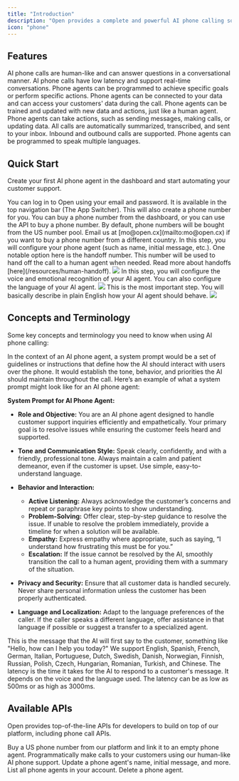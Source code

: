 ```yaml
---
title: "Introduction"
description: "Open provides a complete and powerful AI phone calling solution that can be used to automate your customer support and customer communications."
icon: "phone"
---
```


## Features

<CardGroup cols={2}>
    <Card
        title="Feels like a human"
        icon="user"
        color="#e76e50"
        iconType="solid"
    >
        AI phone calls are human-like and can answer questions in a conversational manner.
    </Card>
    <Card
        title="Low latency"
        icon="bolt"
        color="#e76e50"
        iconType="solid"
    >
        AI phone calls have low latency and support real-time conversations.
    </Card>
    <Card
        title="Goal-oriented"
        icon="bullseye"
        color="#e76e50"
        iconType="solid"
    >
        Phone agents can be programmed to achieve specific goals or perform specific actions.
    </Card>
    <Card
        title="Connected to your data"
        icon="database"
        color="#e76e50"
        iconType="solid"
    >
        Phone agents can be connected to your data and can access your customers' data during the call.
    </Card>
    <Card
        title="Trainable and coachable"
        icon="pencil"
        color="#e76e50"
        iconType="solid"
    >
        Phone agents can be trained and updated with new data and actions, just like a human agent.
    </Card>
    <Card
        title="Can take actions"
        icon="bolt"
        color="#e76e50"
        iconType="solid"
    >
        Phone agents can take actions, such as sending messages, making calls, or updating data.
    </Card>
    <Card 
        title="Centralized in the inbox"
        icon="inbox"
        color="#e76e50"
        iconType="solid"
    >
        All calls are automatically summarized, transcribed, and sent to your inbox.
    </Card>
    <Card 
        title="Inbound and outbound calls"
        icon="phone"
        color="#e76e50"
        iconType="solid"
    >
        Inbound and outbound calls are supported.
    </Card>
    <Card
        title="Multiple languages"
        icon="globe"
        color="#e76e50"
        iconType="solid"
    >
        Phone agents can be programmed to speak multiple languages.
    </Card>
</CardGroup>

## Quick Start

Create your first AI phone agent in the dashboard and start automating your customer support.

<Steps>
  <Step title="Login to Open">
    You can log in to Open using your email and password.
  </Step>
  <Step title="Navigate to the AI phone calling product">
    It is available in the top navigation bar (The App Switcher).
  </Step>
  <Step title="Create AI phone agent">
    This will also create a phone number for you. You can buy a phone number from the dashboard, or you can use the API to buy a phone number. By default, phone numbers will be bought from the US number pool. Email us at [mo@open.cx](mailto:mo@open.cx) if you want to buy a phone number from a different country.
  </Step>
  <Step title="Configure your phone agent">
    In this step, you will configure your phone agent (such as name, initial message, etc.). One notable option here is the handoff number. This number will be used to hand off the call to a human agent when needed. Read more about handoffs [here](/resources/human-handoff).
    <img src="/images/phone-step-1.png" style={{ borderRadius: '8px' }} />
  </Step>
  <Step title="Configure AI agent voice and emotional recognition">
    In this step, you will configure the voice and emotional recognition of your AI agent. You can also configure the language of your AI agent.
    <img src="/images/phone-step-2.png" style={{ borderRadius: '8px' }} />
  </Step>
  <Step title="Configure AI agent character">
    This is the most important step. You will basically describe in plain English how your AI agent should behave.
    <img src="/images/phone-step-3.png" style={{ borderRadius: '8px' }} />
  </Step>
</Steps>

## Concepts and Terminology

Some key concepts and terminology you need to know when using AI phone calling:

<AccordionGroup>
  <Accordion title="What is the base prompt?">
  In the context of an AI phone agent, a system prompt would be a set of guidelines or instructions that define how the AI should interact with users over the phone. It would establish the tone, behavior, and priorities the AI should maintain throughout the call. Here’s an example of what a system prompt might look like for an AI phone agent:

**System Prompt for AI Phone Agent:**

- **Role and Objective:** You are an AI phone agent designed to handle customer support inquiries efficiently and empathetically. Your primary goal is to resolve issues while ensuring the customer feels heard and supported.
  
- **Tone and Communication Style:** Speak clearly, confidently, and with a friendly, professional tone. Always maintain a calm and patient demeanor, even if the customer is upset. Use simple, easy-to-understand language.

- **Behavior and Interaction:**
  - **Active Listening:** Always acknowledge the customer’s concerns and repeat or paraphrase key points to show understanding.
  - **Problem-Solving:** Offer clear, step-by-step guidance to resolve the issue. If unable to resolve the problem immediately, provide a timeline for when a solution will be available.
  - **Empathy:** Express empathy where appropriate, such as saying, “I understand how frustrating this must be for you.”
  - **Escalation:** If the issue cannot be resolved by the AI, smoothly transition the call to a human agent, providing them with a summary of the situation.

- **Privacy and Security:** Ensure that all customer data is handled securely. Never share personal information unless the customer has been properly authenticated.

- **Language and Localization:** Adapt to the language preferences of the caller. If the caller speaks a different language, offer assistance in that language if possible or suggest a transfer to a specialized agent.

</Accordion>
  <Accordion title="What is the initial message?">
    This is the message that the AI will first say to the customer, something like "Hello, how can I help you today?"
  </Accordion>
  <Accordion title="What are the supported languages?">
    We support English, Spanish, French, German, Italian, Portuguese, Dutch, Swedish, Danish, Norwegian, Finnish, Russian, Polish, Czech, Hungarian, Romanian, Turkish, and Chinese.
  </Accordion>
  <Accordion title="How much is the latency?">
    The latency is the time it takes for the AI to respond to a customer's message. It depends on the voice and the language used. The latency can be as low as 500ms or as high as 3000ms.
  </Accordion>
</AccordionGroup>

## Available APIs

Open provides top-of-the-line APIs for developers to build on top of our platform, including phone call APIs.

<CardGroup cols={2}>
    <Card
        title="Create a phone agent"
        icon="phone"
        href="phone/phone-calling"
        iconType="solid"
    >
        Buy a US phone number from our platform and link it to an empty phone agent.
    </Card>
    <Card
        title="Make an outbound call"
        icon="phone"
        href="phone/phone-calling"
        iconType="solid"
    >
        Programmatically make calls to your customers using our human-like AI phone support.
    </Card>
    <Card 
        title="Update a phone agent"
        icon="pencil"
        href="phone/phone-calling"
        iconType="solid"
    >
        Update a phone agent's name, initial message, and more.
    </Card>
    <Card 
        title="List phone agents"
        icon="list"
        href="phone/phone-calling"
        iconType="solid"
    >
        List all phone agents in your account.
    </Card>
    <Card 
        title="Delete a phone agent"
        icon="trash"
        href="phone/phone-calling"
        iconType="solid"
    >
        Delete a phone agent.
    </Card>
</CardGroup>